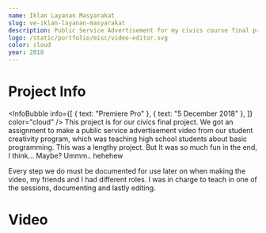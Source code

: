 ```yaml
---
name: Iklan Layanan Masyarakat
slug: ve-iklan-layanan-masyarakat
description: Public Service Advertisement for my civics course final project.
logo: /static/portfolio/misc/video-editor.svg
color: cloud
year: 2018
---
```


# Project Info
<InfoBubble
    info={[
        { text: "Premiere Pro" },
        { text: "5 December 2018" },
    ]}
    color="cloud"
/>
This project is for our civics final project. We got an assignment to make a public service advertisement video from our student creativity program, which was teaching high school students about basic programming. This was a lengthy project. But It was so much fun in the end, I think... Maybe? Ummm.. hehehew

Every step we do must be documented for use later on when making the video, my friends and I had different roles. I was in charge to teach in one of the sessions, documenting and lastly editing.

# Video
<YTVideo src="WteF-U0VjPs" />